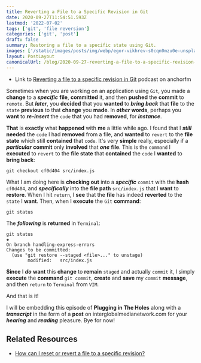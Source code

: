 ```yaml
---
title: Reverting a File to a Specific Revision in Git
date: 2020-09-27T11:54:51.593Z
lastmod: '2022-07-02'
tags: ['git', 'file reversion']
categories: ['git', 'post']
draft: false
summary: Restoring a file to a specific state using Git.
images: ['/static/images/posts/img/webp/egor-vikhrev-s0cqn0mzu0e-unsplash.webp']
layout: PostLayout
canonicalUrl: /blog/2020-09-27-reverting-a-file-to-a-specific-revision-in-git
---
```


- Link to
  [Reverting a file to a specific revision in Git](https://anchor.fm/maria-campbell/episodes/Reverting-a-file-to-a-specific-revision-in-Git-ek7upq)
  podcast on anchorfm

Sometimes when you are working on an application using `Git`, you made a
**change** to a **_specific_** **file**, **committed** it, and then **pushed**
the **commit** to `remote`. But **_later_**, you **decided** that you **wanted**
to **_bring back_** that **file** to the `state` **previous** to that **change**
you **made**. In **_other_** **words**, perhaps you **want** to **_re-insert_**
the `code` that you had **removed**, for **_instance_**.

**That** is **exactly** what **happened** with **me** a little while ago. I
found that I **_still_** **needed** the `code` I had **removed** from a file,
and **wanted** to `revert` to the **file state** which still **contained** that
`code`. It's very **simple** really, especially if a **_particular_** **commit**
only **involved** that **_one_** **file**. This is the `command` I **executed**
to `revert` to the **file state** that **contained** the `code` I **wanted** to
**bring back**:

```shell
git checkout cf0d404 src/index.js
```

What I am doing here is **checking out** into a **_specific_** `commit` with the
**hash** `cf0d404`, and **_specifically_** into the **file path** `src/index.js`
that I **want** to **restore**. When I hit `return`, I **see** that the **file**
has indeed **reverted** to the `state` I **want**. Then, when I **execute** the
`Git` **command**:

```shell
git status
```

The **_following_** is **returned** in `Terminal`:

```shell
git status                                                                                  ✚
On branch handling-express-errors
Changes to be committed:
  (use "git restore --staged <file>..." to unstage)
        modified:   src/index.js
```

**Since** I **_do_** **want** this **change** to **remain** `staged` and
actually `commit` it, I simply **execute** the **command** `git commit`,
**create** and **save** my `commit` **message**, and then `return` to `Terminal`
from `VIM`.

And that is it!

I will be embedding this episode of **Plugging in The Holes** along with a
**_transcript_** in the form of a **post** on interglobalmedianetwork.com for
your **_hearing_** and **_reading_** pleasure. Bye for now!

## Related Resources

- [How can I reset or revert a file to a specific revision?](https://stackoverflow.com/questions/215718/how-can-i-reset-or-revert-a-file-to-a-specific-revision)

